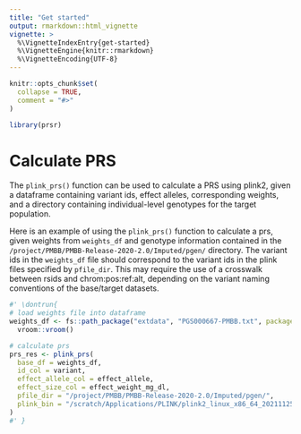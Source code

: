 ```yaml
---
title: "Get started"
output: rmarkdown::html_vignette
vignette: >
  %\VignetteIndexEntry{get-started}
  %\VignetteEngine{knitr::rmarkdown}
  %\VignetteEncoding{UTF-8}
---
```


```r
knitr::opts_chunk$set(
  collapse = TRUE,
  comment = "#>"
)
```

```r
library(prsr)
```

<!-- WARNING - This vignette is generated by {fusen} from /dev/prsr.Rmd: do not edit by hand -->

<!-- 
Run this 'development' chunk

Store every call to library() that you need to run chunks line by line, as in a classical Rmd for analysis
-->


<!--

# Description of your package

This will fill the description of your package.
Fill and run the content of this chunk, before anything else. 

Note: when you will use other flat templates, this part will be in a separate file. Do not be surprised!
--> 


# Calculate PRS

<!-- 
This first section shows:

- the three parts necessary for a package: 'function', 'examples' and 'tests'.  
  + Note that the three following chunks have names accordingly.

-->

The `plink_prs()` function can be used to calculate a PRS using plink2, given a dataframe containing variant ids, effect alleles, corresponding weights, and a directory containing individual-level genotypes for the target population.


<!--
Here is an example on how to use the function.
This should be a reproducible and working example
-->

Here is an example of using the `plink_prs()` function to calculate a prs, given weights from `weights_df` and genotype information contained in the `/project/PMBB/PMBB-Release-2020-2.0/Imputed/pgen/` directory. The variant ids in the `weights_df` file should correspond to the variant ids in the plink files specified by `pfile_dir`. This may require the use of a crosswalk between rsids and chrom:pos:ref:alt, depending on the variant naming conventions of the base/target datasets.


```r
#' \dontrun{
# load weights file into dataframe
weights_df <- fs::path_package("extdata", "PGS000667-PMBB.txt", package = "prsr") %>%
  vroom::vroom()

# calculate prs
prs_res <- plink_prs(
  base_df = weights_df,
  id_col = variant,
  effect_allele_col = effect_allele,
  effect_size_col = effect_weight_mg_dl,
  pfile_dir = "/project/PMBB/PMBB-Release-2020-2.0/Imputed/pgen/",
  plink_bin = "/scratch/Applications/PLINK/plink2_linux_x86_64_20211125/plink2a"
)
#' }
```

<!--
Here are some unit tests to verify the function works as expected.
-->


<!-- 

# Inflate your package

You're one inflate from paper to box.
Build your package from this very Rmd using `fusen::inflate()` 
-->



<!-- 
- Verify your `"DESCRIPTION"` file has been updated
- Verify your function is in `"R/"` directory
- Verify your test is in `"tests/testthat/"` directory
- Verify this Rmd appears in `"vignettes/"` directory 
-->

